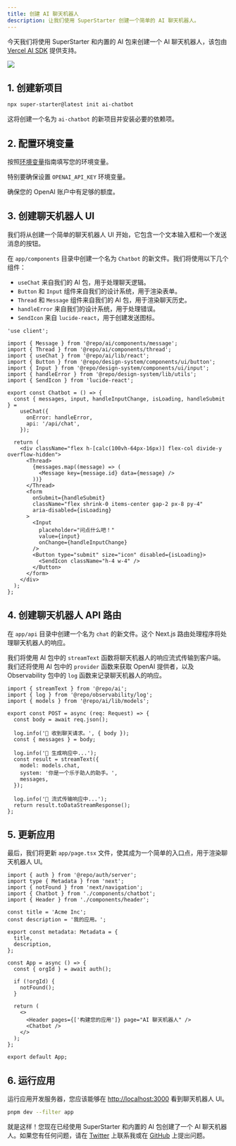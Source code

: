 ```yaml
---
title: 创建 AI 聊天机器人
description: 让我们使用 SuperStarter 创建一个简单的 AI 聊天机器人。
---
```


今天我们将使用 SuperStarter 和内置的 AI 包来创建一个 AI 聊天机器人，该包由 [Vercel AI SDK](https://sdk.vercel.ai/) 提供支持。

<Frame>
  <img src="/images/ai-chatbot.png" style={{ borderRadius: '0.5rem' }} />
</Frame>

## 1. 创建新项目

```bash Terminal
npx super-starter@latest init ai-chatbot
```

这将创建一个名为 `ai-chatbot` 的新项目并安装必要的依赖项。

## 2. 配置环境变量

按照[环境变量](/zh/env)指南填写您的环境变量。

特别要确保设置 `OPENAI_API_KEY` 环境变量。

<Tip>确保您的 OpenAI 账户中有足够的额度。</Tip>

## 3. 创建聊天机器人 UI

我们将从创建一个简单的聊天机器人 UI 开始，它包含一个文本输入框和一个发送消息的按钮。

在 `app/components` 目录中创建一个名为 `Chatbot` 的新文件。我们将使用以下几个组件：

- `useChat` 来自我们的 AI 包，用于处理聊天逻辑。
- `Button` 和 `Input` 组件来自我们的设计系统，用于渲染表单。
- `Thread` 和 `Message` 组件来自我们的 AI 包，用于渲染聊天历史。
- `handleError` 来自我们的设计系统，用于处理错误。
- `SendIcon` 来自 `lucide-react`，用于创建发送图标。

```tsx apps/app/app/(authenticated)/components/chatbot.tsx
'use client';

import { Message } from '@repo/ai/components/message';
import { Thread } from '@repo/ai/components/thread';
import { useChat } from '@repo/ai/lib/react';
import { Button } from '@repo/design-system/components/ui/button';
import { Input } from '@repo/design-system/components/ui/input';
import { handleError } from '@repo/design-system/lib/utils';
import { SendIcon } from 'lucide-react';

export const Chatbot = () => {
  const { messages, input, handleInputChange, isLoading, handleSubmit } =
    useChat({
      onError: handleError,
      api: '/api/chat',
    });

  return (
    <div className="flex h-[calc(100vh-64px-16px)] flex-col divide-y overflow-hidden">
      <Thread>
        {messages.map((message) => (
          <Message key={message.id} data={message} />
        ))}
      </Thread>
      <form
        onSubmit={handleSubmit}
        className="flex shrink-0 items-center gap-2 px-8 py-4"
        aria-disabled={isLoading}
      >
        <Input
          placeholder="问点什么吧！"
          value={input}
          onChange={handleInputChange}
        />
        <Button type="submit" size="icon" disabled={isLoading}>
          <SendIcon className="h-4 w-4" />
        </Button>
      </form>
    </div>
  );
};
```

## 4. 创建聊天机器人 API 路由

在 `app/api` 目录中创建一个名为 `chat` 的新文件。这个 Next.js 路由处理程序将处理聊天机器人的响应。

我们将使用 AI 包中的 `streamText` 函数将聊天机器人的响应流式传输到客户端。我们还将使用 AI 包中的 `provider` 函数来获取 OpenAI 提供者，以及 Observability 包中的 `log` 函数来记录聊天机器人的响应。

```tsx apps/app/app/api/chat/route.ts
import { streamText } from '@repo/ai';
import { log } from '@repo/observability/log';
import { models } from '@repo/ai/lib/models';

export const POST = async (req: Request) => {
  const body = await req.json();

  log.info('🤖 收到聊天请求。', { body });
  const { messages } = body;

  log.info('🤖 生成响应中...');
  const result = streamText({
    model: models.chat,
    system: '你是一个乐于助人的助手。',
    messages,
  });

  log.info('🤖 流式传输响应中...');
  return result.toDataStreamResponse();
};
```

## 5. 更新应用

最后，我们将更新 `app/page.tsx` 文件，使其成为一个简单的入口点，用于渲染聊天机器人 UI。

```tsx apps/app/app/(authenticated)/page.tsx
import { auth } from '@repo/auth/server';
import type { Metadata } from 'next';
import { notFound } from 'next/navigation';
import { Chatbot } from './components/chatbot';
import { Header } from './components/header';

const title = 'Acme Inc';
const description = '我的应用。';

export const metadata: Metadata = {
  title,
  description,
};

const App = async () => {
  const { orgId } = await auth();

  if (!orgId) {
    notFound();
  }

  return (
    <>
      <Header pages={['构建您的应用']} page="AI 聊天机器人" />
      <Chatbot />
    </>
  );
};

export default App;
```

## 6. 运行应用

运行应用开发服务器，您应该能够在 [http://localhost:3000](http://localhost:3000) 看到聊天机器人 UI。

```sh Terminal
pnpm dev --filter app
```

就是这样！您现在已经使用 SuperStarter 和内置的 AI 包创建了一个 AI 聊天机器人。如果您有任何问题，请在 [Twitter](https://x.com/allentown521) 上联系我或在 [GitHub](https://github.com/focusapps/SuperStarter) 上提出问题。
